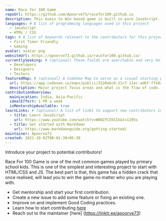 ```yaml
---
name: Race for 100 Game
repoUrl: https://github.com/Apoorve73/racefor100.github.io
description: This Guess to Win based game is built in pure JavaScript. Play with the Computer and try to crack it :)
languages: # A list of programming languages used in this project
  - JavaScript
  - HTML / CSS
tags: # A list of keywords relevant to the contributors for this project
  - First Timer Friendly
  - Gaming
avatar: avatar.png
websiteUrl: https://apoorve73.github.io/racefor100.github.io/
currentlySeeking: # (optional) These fields are searchable and very helpful for contributors to match well with your project
  - Developers
  - Designers
  - Testers
featuredMap: # (optional) A CodeSee Map to serve as a visual starting point for contributors
  url: https://app.codesee.io/maps/public/3326ebc0-21c7-11ec-ad6f-ffe0aa54c51d
  description: Major project focus areas and what is the flow of code.
contributionOverview:
  mainLocation: India, Asia-Pacific
  idealEffort: 1 PR a week
  isMentorshipAvailable: true
learnLinks: # (optional) A list of links to support new contributors in learning about your project and tech stack and culture / community
  - title: Learn JavaScript
    url: https://www.youtube.com/watch?v=W6NZfCO5SIk&t=1295s
  - title: Get started with Markdown
    url: https://www.markdownguide.org/getting-started/
maintainer: Apoorve73
created: 2021-10-02T08:01:39+05:30
---
```


<!-- Divide your content into sections using our handy shortcodes. Each section is optional -->

<Overview>

Introduce your project to potential contributors!

Race For 100 Game is one of the mot common games played by primary school kids. This is one of the simplest and interesting project to start with HTML/CSS and JS. The best part is that, this game has a hidden crack that once realised, will lead you to win the game no matter who you are playing with.

</Overview>

<Contributing>

- Get mentorship and start your first contribution.
- Create a new issue to add some feature or fixing an existing one.
- Improve on and implement Good Coding practices.
- Learn how to start contributing [here](https://github.com/Apoorve73/racefor100.github.io/blob/master/contribution.md)
- Reach out to the maintainer [here] (https://linktr.ee/apoorve73)

</Contributing>
